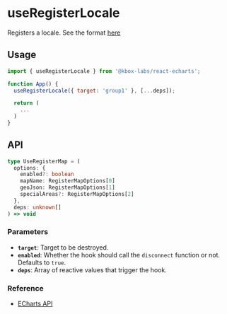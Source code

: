 # useRegisterLocale

Registers a locale. See the format [here](https://arc.net/l/quote/htggymql)

## Usage

```js copy
import { useRegisterLocale } from '@kbox-labs/react-echarts';

function App() {
  useRegisterLocale({ target: 'group1' }, [...deps]);

  return (
    ...
  )
}
```

## API

```typescript
type UseRegisterMap = (
  options: {
    enabled?: boolean
    mapName: RegisterMapOptions[0]
    geoJson: RegisterMapOptions[1]
    specialAreas?: RegisterMapOptions[2]
  },
  deps: unknown[]
) => void
```

### Parameters

- **`target`**: Target to be destroyed.
- **`enabled`**: Whether the hook should call the `disconnect` function or not.
  Defaults to `true`.
- **`deps`**: Array of reactive values that trigger the hook.

### Reference

- [ECharts API](https://echarts.apache.org/en/api.html#echarts.registerLocale)
